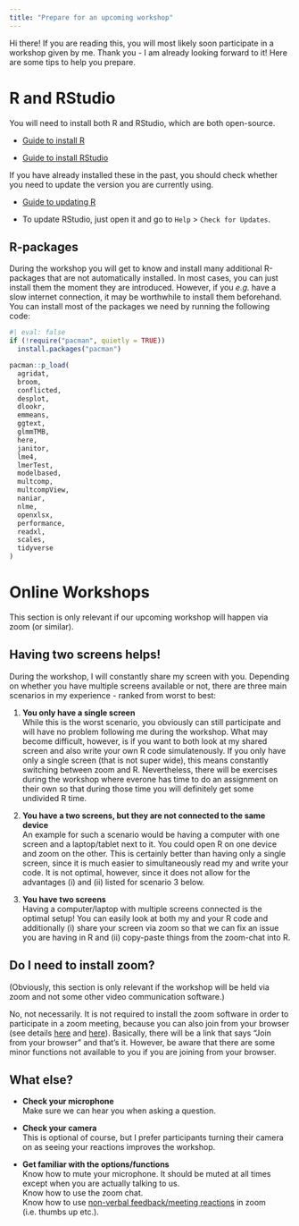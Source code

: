 ```yaml
---
title: "Prepare for an upcoming workshop"
---
```


Hi there! If you are reading this, you will most likely soon participate in a workshop given by me. Thank you - I am already looking forward to it! Here are some tips to help you prepare.

# R and RStudio

You will need to install both R and RStudio, which are both open-source.

-   [Guide to install R](https://rstudio-education.github.io/hopr/starting.html#how-to-download-and-install-r)

-   [Guide to install RStudio](https://rstudio-education.github.io/hopr/starting.html#rstudio)

If you have already installed these in the past, you should check whether you need to update the version you are currently using.

-   [Guide to updating R](https://www.r-statistics.com/2013/03/updating-r-from-r-on-windows-using-the-installr-package/)

-   To update RStudio, just open it and go to `Help` \> `Check for Updates`.

## R-packages

During the workshop you will get to know and install many additional R-packages that are not automatically installed. In most cases, you can just install them the moment they are introduced. However, if you *e.g.* have a slow internet connection, it may be worthwhile to install them beforehand. You can install most of the packages we need by running the following code:

```r
#| eval: false
if (!require("pacman", quietly = TRUE))
  install.packages("pacman")

pacman::p_load(
  agridat,
  broom,
  conflicted,
  desplot,
  dlookr,
  emmeans,
  ggtext,
  glmmTMB,
  here,
  janitor,
  lme4,
  lmerTest,
  modelbased,
  multcomp,
  multcompView,
  naniar,
  nlme,
  openxlsx,
  performance,
  readxl,
  scales,
  tidyverse
)
```

# Online Workshops

This section is only relevant if our upcoming workshop will happen via zoom (or similar).

## Having two screens helps!

During the workshop, I will constantly share my screen with you. Depending on whether you have multiple screens available or not, there are three main scenarios in my experience - ranked from worst to best:

1.  **You only have a single screen**\
    While this is the worst scenario, you obviously can still participate and will have no problem following me during the workshop. What may become difficult, however, is if you want to both look at my shared screen and also write your own R code simulatenously. If you only have only a single screen (that is not super wide), this means constantly switching between zoom and R. Nevertheless, there will be exercises during the workshop where everone has time to do an assignment on their own so that during those time you will definitely get some undivided R time.

2.  **You have a two screens, but they are not connected to the same device\
    **An example for such a scenario would be having a computer with one screen and a laptop/tablet next to it. You could open R on one device and zoom on the other. This is certainly better than having only a single screen, since it is much easier to simultaneously read my and write your code. It is not optimal, however, since it does not allow for the advantages (i) and (ii) listed for scenario 3 below.

3.  **You have two screens\
    **Having a computer/laptop with multiple screens connected is the optimal setup! You can easily look at both my and your R code and additionally (i) share your screen via zoom so that we can fix an issue you are having in R and (ii) copy-paste things from the zoom-chat into R.

## Do I need to install zoom?

(Obviously, this section is only relevant if the workshop will be held via zoom and not some other video communication software.)

No, not necessarily. It is not required to install the zoom software in order to participate in a zoom meeting, because you can also join from your browser (see details [here](https://support.zoom.us/hc/en-us/articles/201362193-Joining-a-Zoom-meeting#h_01FNW1GPCRK5G432X003X7DVGY) and [here](https://support.zoom.us/hc/en-us/articles/115005666383-Show-a-Join-from-your-browser-Link)). Basically, there will be a link that says "Join from your browser" and that's it. However, be aware that there are some minor functions not available to you if you are joining from your browser.

## What else?

-   **Check your microphone\
    **Make sure we can hear you when asking a question.

-   **Check your camera**\
    This is optional of course, but I prefer participants turning their camera on as seeing your reactions improves the workshop.

-   **Get familiar with the options/functions\
    **Know how to mute your microphone. It should be muted at all times except when you are actually talking to us.\
    Know how to use the zoom chat.\
    Know how to use [non-verbal feedback/meeting reactions](https://support.zoom.us/hc/en-us/articles/115001286183-Using-non-verbal-feedback-and-meeting-reactions-) in zoom (i.e. thumbs up etc.).
